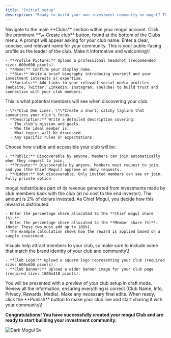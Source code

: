 ```yaml
---
title: "Initial setup"
description: "Ready to build your own investment community on mogul? This section guides you through the process of setting up your club and becoming a Chief Mogul. Remember, the ability to create a club is exclusively available to users who have already made an investment on the mogul platform."
---
```


<Steps>
  <Step title="Step 1: Initiate Club Creation">
    Navigate to the main **Clubs** section within your mogul account. Click the prominent **\+ Create club** button, found at the bottom of the Clubs menu.
  </Step>
  <Step title="Step 2: Name Your Club">
    A prompt will appear asking for your club name. Enter a clear, concise, and relevant name for your community.
  </Step>
  <Step title="Step 3: Complete Your Chief Mogul Profile">
    This is your public-facing profile as the leader of the club. Make it informative and welcoming\!

    - **Profile Picture:** Upload a professional headshot (recommended size: 600x600 pixels).
    - **Name:** Confirm your display name.
    - **Bio:** Write a brief biography introducing yourself and your investment interests or expertise.
    - **Socials:** Add links to your relevant social media profiles (Website, Twitter, LinkedIn, Instagram, YouTube) to build trust and connection with your club members.
  </Step>
  <Step title="Step 4: Define Your Club Information">
    This is what potential members will see when discovering your club.

    - \*\*Club One Liner: \*\*Create a short, catchy tagline that summarizes your club’s focus.
    - **Description:** Write a detailed description covering:
      - The club’s mission and goals.
      - Who the ideal member is.
      - What topics will be discussed.
      - Any specific rules or expectations.
  </Step>
  <Step title="Step 5: Decide Your Privacy Level">
    Choose how visible and accessible your club will be:

    - **Public:** Discoverable by anyone. Members can join automatically when they request to join.
    - **Private:** Discoverable by anyone. Members must request to join, and you (the Chief Mogul) approve or deny requests.
    - **Hidden:** Not discoverable. Only invited members can see or join. Fully private option
  </Step>
  <Step title="Step 6: Configure Club Rewards">
    mogul redistributes part of its revenue generated from investments made by club members back with the club (at no cost to the end investor). The amount is 2% of dollars invested. As Chief Mogul, you decide how this reward is distributed.

    - Enter the percentage share allocated to the **Chief mogul share (%).**
    - Enter the percentage share allocated to the **Member share (%)**. (Note: These two must add up to 100%).
    - The example calculation shows how the reward is applied based on a sample investment.
  </Step>
  <Step title="Step 7: Add Club Media">
    Visuals help attract members to your club, so make sure to include some that match the brand identity of your club and community\!

    - **Club Logo:** Upload a square logo representing your club (required size: 600x600 pixels).
    - **Club Banner:** Upload a wider banner image for your club page (required size: 1000x410 pixels).
  </Step>
  <Step title="Step 8: Review and Publish">
    You will be presented with a preview of your club setup in draft mode. Review all the information, ensuring everything is correct (Club Name, Info, Privacy, Rewards, Media). Make any necessary final edits. When ready, click the **Publish** button to make your club live and start sharing it with your community\!
  </Step>
</Steps>

**Congratulations\! You have successfully created your mogul Club and are ready to start building your investment community.**

![Dark Mogul Sv](/logo/dark_mogul.svg)